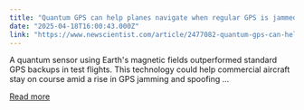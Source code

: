 ```yaml
---
title: "Quantum GPS can help planes navigate when regular GPS is jammed"
date: "2025-04-18T16:00:43.000Z"
link: "https://www.newscientist.com/article/2477082-quantum-gps-can-help-planes-navigate-when-regular-gps-is-jammed/?utm_campaign=RSS%7CNSNS&utm_source=NSNS&utm_medium=RSS&utm_content=technology"
---
```


A quantum sensor using Earth's magnetic fields outperformed standard GPS backups in test flights. This technology could help commercial aircraft stay on course amid a rise in GPS jamming and spoofing ...

[Read more](https://www.newscientist.com/article/2477082-quantum-gps-can-help-planes-navigate-when-regular-gps-is-jammed/?utm_campaign=RSS%7CNSNS&utm_source=NSNS&utm_medium=RSS&utm_content=technology)
